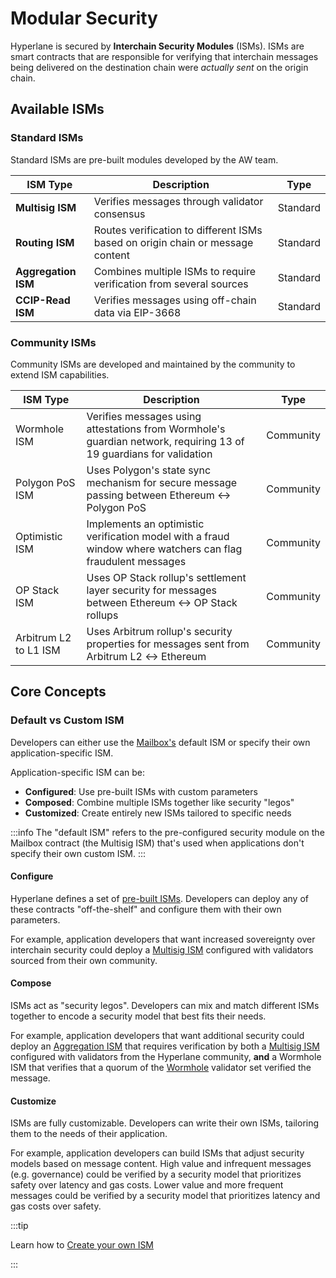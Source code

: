 
# Modular Security

Hyperlane is secured by **Interchain Security Modules** (ISMs). ISMs are smart contracts that are responsible for verifying that interchain messages being delivered on the destination chain were _actually sent_ on the origin chain.

<IsmDiagram />

## Available ISMs

### Standard ISMs

Standard ISMs are pre-built modules developed by the AW team.

| ISM Type            | Description                                                                    | Type     |
| ------------------- | ------------------------------------------------------------------------------ | -------- |
| **Multisig ISM**    | Verifies messages through validator consensus                                  | Standard |
| **Routing ISM**     | Routes verification to different ISMs based on origin chain or message content | Standard |
| **Aggregation ISM** | Combines multiple ISMs to require verification from several sources            | Standard |
| **CCIP-Read ISM**   | Verifies messages using off-chain data via EIP-3668                            | Standard |

### Community ISMs

Community ISMs are developed and maintained by the community to extend ISM capabilities.

| ISM Type              | Description                                                                                                        | Type      |
| --------------------- | ------------------------------------------------------------------------------------------------------------------ | --------- |
| Wormhole ISM          | Verifies messages using attestations from Wormhole's guardian network, requiring 13 of 19 guardians for validation | Community |
| Polygon PoS ISM       | Uses Polygon's state sync mechanism for secure message passing between Ethereum ↔ Polygon PoS                      | Community |
| Optimistic ISM        | Implements an optimistic verification model with a fraud window where watchers can flag fraudulent messages        | Community |
| OP Stack ISM          | Uses OP Stack rollup's settlement layer security for messages between Ethereum ↔ OP Stack rollups                  | Community |
| Arbitrum L2 to L1 ISM | Uses Arbitrum rollup's security properties for messages sent from Arbitrum L2 ↔ Ethereum                           | Community |

## Core Concepts

### Default vs Custom ISM

Developers can either use the [Mailbox's](../mailbox.mdx) default ISM or specify their own application-specific ISM.

Application-specific ISM can be:

- **Configured**: Use pre-built ISMs with custom parameters
- **Composed**: Combine multiple ISMs together like security "legos"
- **Customized**: Create entirely new ISMs tailored to specific needs

:::info
The "default ISM" refers to the pre-configured security module on the Mailbox contract (the Multisig ISM) that's used when applications don't specify their own custom ISM.
:::

#### Configure

Hyperlane defines a set of [pre-built ISMs](#standard-isms). Developers can deploy any of these contracts "off-the-shelf" and configure them with their own parameters.

For example, application developers that want increased sovereignty over interchain security could deploy a [Multisig ISM](multisig-ISM.mdx) configured with validators sourced from their own community.

#### Compose

ISMs act as "security legos". Developers can mix and match different ISMs together to encode a security model that best fits their needs.

For example, application developers that want additional security could deploy an [Aggregation ISM](aggregation-ISM.mdx) that requires verification by both a [Multisig ISM](multisig-ISM.mdx) configured with validators from the Hyperlane community, **and** a Wormhole ISM that verifies that a quorum of the [Wormhole](https://wormhole.com/) validator set verified the message.

#### Customize

ISMs are fully customizable. Developers can write their own ISMs, tailoring them to the needs of their application.

For example, application developers can build ISMs that adjust security models based on message content. High value and infrequent messages (e.g. governance) could be verified by a security model that prioritizes safety over latency and gas costs. Lower value and more frequent messages could be verified by a security model that prioritizes latency and gas costs over safety.

:::tip

Learn how to [Create your own ISM](./custom-ISM.mdx)

:::
